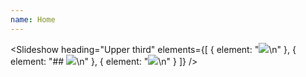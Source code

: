 ```yaml
---
name: Home
---
```


<Slideshow
  heading="Upper third"
  elements={[
    { element: "![](</uploads/df22_skulpturenpark_walk-A_c-rappel (84).jpg>)\n" },
    { element: "## ![](</uploads/so forsch so furchtlos 1.jpeg>)\n" },
    { element: "![](/uploads/191_IMG_1909.jpg)\n" }
  ]}
/>

<Grid variant="Work-List" />
